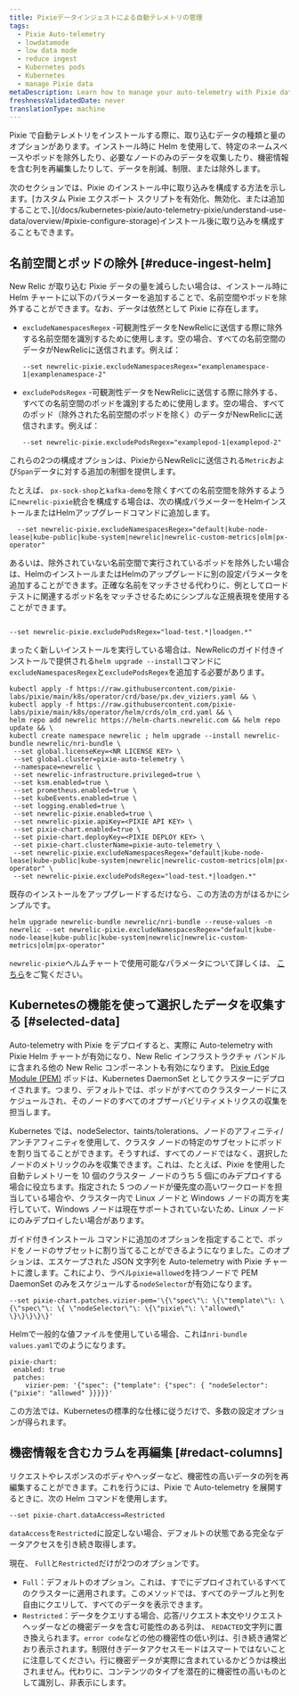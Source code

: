 ```yaml
---
title: Pixieデータインジェストによる自動テレメトリの管理
tags:
  - Pixie Auto-telemetry
  - lowdatamode
  - low data mode
  - reduce ingest
  - Kubernetes pods
  - Kubernetes
  - manage Pixie data
metaDescription: Learn how to manage your auto-telemetry with Pixie data ingest
freshnessValidatedDate: never
translationType: machine
---
```


Pixie で自動テレメトリをインストールする際に、取り込むデータの種類と量のオプションがあります。インストール時に Helm を使用して、特定のネームスペースやポッドを除外したり、必要なノードのみのデータを収集したり、機密情報を含む列を再編集したりして、データを削減、制限、または除外します。

<Callout variant="important">
  次のセクションでは、Pixie のインストール中に取り込みを構成する方法を示します。[カスタム Pixie エクスポート スクリプトを有効化、無効化、または追加することで、](/docs/kubernetes-pixie/auto-telemetry-pixie/understand-use-data/overview/#pixie-configure-storage)インストール後に取り込みを構成することもできます。
</Callout>

## 名前空間とポッドの除外 [#reduce-ingest-helm]

New Relic が取り込む Pixie データの量を減らしたい場合は、インストール時に Helm チャートに以下のパラメーターを追加することで、名前空間やポッドを除外することができます。なお、データは依然として Pixie に存在します。

* `excludeNamespacesRegex` -可観測性データをNewRelicに送信する際に除外する名前空間を識別するために使用します。空の場合、すべての名前空間のデータがNewRelicに送信されます。例えば：

  ```
  --set newrelic-pixie.excludeNamespacesRegex="examplenamespace-1|examplenamespace-2"
  ```

* `excludePodsRegex` -可観測性データをNewRelicに送信する際に除外する、すべての名前空間のポッドを識別するために使用します。空の場合、すべてのポッド（除外された名前空間のポッドを除く）のデータがNewRelicに送信されます。例えば：

  ```
  --set newrelic-pixie.excludePodsRegex="examplepod-1|examplepod-2"
  ```

これらの2つの構成オプションは、PixieからNewRelicに送信される`Metric`および`Span`データに対する追加の制御を提供します。

たとえば、 `px-sock-shop`と`kafka-demo`を除くすべての名前空間を除外するように`newrelic-pixie`統合を構成する場合は、次の構成パラメーターをHelmインストールまたはHelmアップグレードコマンドに追加します。

```
  --set newrelic-pixie.excludeNamespacesRegex="default|kube-node-lease|kube-public|kube-system|newrelic|newrelic-custom-metrics|olm|px-operator"
```

あるいは、除外されていない名前空間で実行されているポッドを除外したい場合は、HelmのインストールまたはHelmのアップグレードに別の設定パラメータを追加することができます。正確な名前をマッチさせる代わりに、例としてロードテストに関連するポッド名をマッチさせるためにシンプルな正規表現を使用することができます。

```

--set newrelic-pixie.excludePodsRegex="load-test.*|loadgen.*"

```

まったく新しいインストールを実行している場合は、NewRelicのガイド付きインストールで提供される`helm upgrade --install`コマンドに`excludeNamespacesRegex`と`excludePodsRegex`を追加する必要があります。

```
kubectl apply -f https://raw.githubusercontent.com/pixie-labs/pixie/main/k8s/operator/crd/base/px.dev_viziers.yaml && \
kubectl apply -f https://raw.githubusercontent.com/pixie-labs/pixie/main/k8s/operator/helm/crds/olm_crd.yaml && \
helm repo add newrelic https://helm-charts.newrelic.com && helm repo update && \
kubectl create namespace newrelic ; helm upgrade --install newrelic-bundle newrelic/nri-bundle \
 --set global.licenseKey=<NR LICENSE KEY> \
 --set global.cluster=pixie-auto-telemetry \
 --namespace=newrelic \
 --set newrelic-infrastructure.privileged=true \
 --set ksm.enabled=true \
 --set prometheus.enabled=true \
 --set kubeEvents.enabled=true \
 --set logging.enabled=true \
 --set newrelic-pixie.enabled=true \
 --set newrelic-pixie.apiKey=<PIXIE API KEY> \
 --set pixie-chart.enabled=true \
 --set pixie-chart.deployKey=<PIXIE DEPLOY KEY> \
 --set pixie-chart.clusterName=pixie-auto-telemetry \
 --set newrelic-pixie.excludeNamespacesRegex="default|kube-node-lease|kube-public|kube-system|newrelic|newrelic-custom-metrics|olm|px-operator" \
 --set newrelic-pixie.excludePodsRegex="load-test.*|loadgen.*"
```

既存のインストールをアップグレードするだけなら、この方法の方がはるかにシンプルです。

```
helm upgrade newrelic-bundle newrelic/nri-bundle --reuse-values -n newrelic --set newrelic-pixie.excludeNamespacesRegex="default|kube-node-lease|kube-public|kube-system|newrelic|newrelic-custom-metrics|olm|px-operator"
```

`newrelic-pixie`ヘルムチャートで使用可能なパラメータについて詳しくは、 [こちら](https://github.com/newrelic/helm-charts/tree/master/charts/newrelic-pixie#chart-details)をご覧ください。

## Kubernetesの機能を使って選択したデータを収集する [#selected-data]

Auto-telemetry with Pixie をデプロイすると、実際に Auto-telemetry with Pixie Helm チャートが有効になり、New Relic インフラストラクチャ バンドルに含まれる他の New Relic コンポーネントも有効になります。 [Pixie Edge Module (PEM)](https://docs.pixielabs.ai/tutorials/custom-data/distributed-bpftrace-deployment#background) ポッドは、Kubernetes DaemonSet としてクラスターにデプロイされます。つまり、デフォルトでは、ポッドがすべてのクラスターノードにスケジュールされ、そのノードのすべてのオブザーバビリティメトリクスの収集を担当します。

Kubernetes では、nodeSelector、taints/tolerations、ノードのアフィニティ/アンチアフィニティを使用して、クラスタ ノードの特定のサブセットにポッドを割り当てることができます。そうすれば、すべてのノードではなく、選択したノードのメトリックのみを収集できます。これは、たとえば、Pixie を使用した自動テレメトリーを 10 個のクラスター ノードのうち 5 個にのみデプロイする場合に役立ちます。指定された 5 つのノードが優先度の高いワークロードを担当している場合や、クラスター内で Linux ノードと Windows ノードの両方を実行していて、Windows ノードは現在サポートされていないため、Linux ノードにのみデプロイしたい場合があります。

ガイド付きインストール コマンドに追加のオプションを指定することで、ポッドをノードのサブセットに割り当てることができるようになりました。このオプションは、エスケープされた JSON 文字列を Auto-telemetry with Pixie チャートに渡します。これにより、ラベル`pixie=allowed`を持つノードで PEM DaemonSet のみをスケジュールする`nodeSelector`が有効になります。

```
--set pixie-chart.patches.vizier-pem='\{\"spec\"\: \{\"template\"\: \{\"spec\"\: \{ \"nodeSelector\"\: \{\"pixie\"\: \"allowed\" \}\}\}\}\}'
```

Helmで一般的な値ファイルを使用している場合、これは`nri-bundle values.yaml`でのようになります。

```
pixie-chart:
 enabled: true
 patches:
    vizier-pem: '{"spec": {"template": {"spec": { "nodeSelector": {"pixie": "allowed" }}}}}'

```

この方法では、Kubernetesの標準的な仕様に従うだけで、多数の設定オプションが得られます。

## 機密情報を含むカラムを再編集 [#redact-columns]

リクエストやレスポンスのボディやヘッダーなど、機密性の高いデータの列を再編集することができます。これを行うには、Pixie で Auto-telemetry を展開するときに、次の Helm コマンドを使用します。

```
--set pixie-chart.dataAccess=Restricted
```

`dataAccess`を`Restricted`に設定しない場合、デフォルトの状態である完全なデータアクセスを引き続き取得します。

現在、 `Full`と`Restricted`だけが2つのオプションです。

* `Full`：デフォルトのオプション。これは、すでにデプロイされているすべてのクラスターに適用されます。このメソッドでは、すべてのテーブルと列を自由にクエリして、すべてのデータを表示できます。
* `Restricted`：データをクエリする場合、応答/リクエスト本文やリクエストヘッダーなどの機密データを含む可能性のある列は、 `REDACTED`文字列に置き換えられます。`error code`などの他の機密性の低い列は、引き続き通常どおり表示されます。制限付きデータアクセスモードはスマートではないことに注意してください。行に機密データが実際に含まれているかどうかは検出されません。代わりに、コンテンツのタイプを潜在的に機密性の高いものとして識別し、非表示にします。
